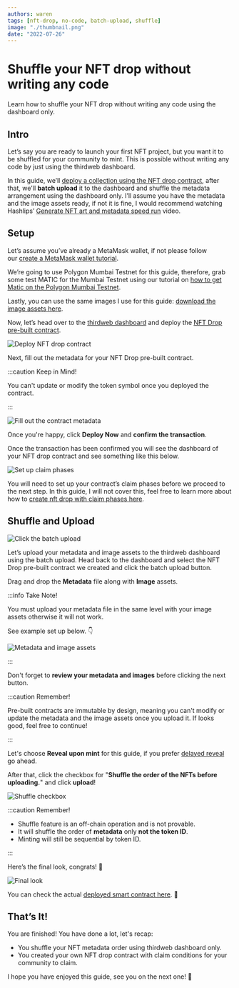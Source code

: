```yaml
---
authors: waren
tags: [nft-drop, no-code, batch-upload, shuffle]
image: "./thumbnail.png"
date: "2022-07-26"
---
```


# Shuffle your NFT drop without writing any code

Learn how to shuffle your NFT drop without writing any code using the dashboard only.

<!-- truncate -->

## Intro

Let’s say you are ready to launch your first NFT project, but you want it to be shuffled for your community to mint. This is possible without writing any code by just using the thirdweb dashboard.

In this guide, we’ll [deploy a collection using the NFT drop contract](https://blog.thirdweb.com/guides/release-an-nft-drop-with-no-code), after that, we'll **batch upload** it to the dashboard and shuffle the metadata arrangement using the dashboard only. I’ll assume you have the metadata and the image assets ready, if not it is fine, I would recommend watching Hashlips’ [Generate NFT art and metadata speed run](https://youtu.be/8PcncMYQRU0) video.

## Setup

Let’s assume you’ve already a MetaMask wallet, if not please follow our [create a MetaMask wallet tutorial](https://blog.thirdweb.com/guides/create-a-metamask-wallet).

We’re going to use Polygon Mumbai Testnet for this guide, therefore, grab some test MATIC for the Mumbai Testnet using our tutorial on [how to get Matic on the Polygon Mumbai Testnet](https://blog.thirdweb.com/guides/get-matic-on-polygon-mumbai-testnet-faucet).

Lastly, you can use the same images I use for this guide: [download the image assets here](./shuffled-pixel-eyes.zip).

Now, let’s head over to the [thirdweb dashboard](https://thirdweb.com/dashboard) and deploy the [NFT Drop pre-built contract](/pre-built-contracts/nft-drop).

![Deploy NFT drop contract](./deploy-nft-drop-contract.gif)

Next, fill out the metadata for your NFT Drop pre-built contract.

:::caution Keep in Mind!

You can't update or modify the token symbol once you deployed the contract.

:::

![Fill out the contract metadata](./fill-out-contract-metadata.gif)

Once you're happy, click **Deploy Now** and **confirm the transaction**.

Once the transaction has been confirmed you will see the dashboard of your NFT drop contract and see something like this below.

![Set up claim phases](./set-claim-phases.png)

You will need to set up your contract’s claim phases before we proceed to the next step. In this guide, I will not cover this, feel free to learn more about how to [create nft drop with claim phases here](https://blog.thirdweb.com/guides/create-nft-drop-with-claim-phases).

## Shuffle and Upload

![Click the batch upload](./upload-metadata-and-assets.gif)

Let’s upload your metadata and image assets to the thirdweb dashboard using the batch upload. Head back to the dashboard and select the NFT Drop pre-built contract we created and click the batch upload button.

Drag and drop the **Metadata** file along with **Image** assets.

:::info Take Note!

You must upload your metadata file in the same level with your image assets otherwise it will not work.

See example set up below. 👇

![Metadata and image assets](./metadata-and-image-assets.png)

:::

Don't forget to **review your metadata and images** before clicking the next button.

:::caution Remember!

Pre-built contracts are immutable by design, meaning you can't modify or update the metadata and the image assets once you upload it. If looks good, feel free to continue!

:::

Let's choose **Reveal upon mint** for this guide, if you prefer [delayed reveal](https://blog.thirdweb.com/guides/nft-drop-with-delayed-reveal) go ahead.

After that, click the checkbox for "**Shuffle the order of the NFTs before uploading.**" and click **upload**!

![Shuffle checkbox](./shuffle-checkbox.png)

:::caution Remember!

- Shuffle feature is an off-chain operation and is not provable.
- It will shuffle the order of **metadata** only **not the token ID**.
- Minting will still be sequential by token ID.

:::

Here’s the final look, congrats! 👏

![Final look](./final-look.png)

You can check the actual [deployed smart contract here](https://thirdweb.com/dashboard/mumbai/nft-drop/0x9f0Edc4DD15CDC4e2487561ce4e74b42AD96D75E). 🎉

## That’s It!

You are finished! You have done a lot, let's recap:

- You shuffle your NFT metadata order using thirdweb dashboard only.
- You created your own NFT drop contract with claim conditions for your community to claim.

I hope you have enjoyed this guide, see you on the next one! 👋

